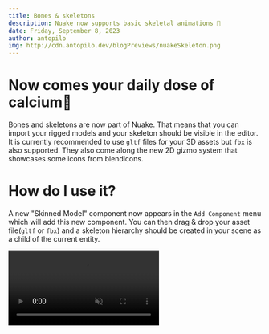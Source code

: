 ```yaml
---
title: Bones & skeletons
description: Nuake now supports basic skeletal animations 🦴
date: Friday, September 8, 2023
author: antopilo
img: http://cdn.antopilo.dev/blogPreviews/nuakeSkeleton.png
---
```


# Now comes your daily dose of calcium🥛
Bones and skeletons are now part of Nuake. That means that you can import your rigged models and
your skeleton should be visible in the editor. It is currently recommended to use `gltf` files for your 3D assets but `fbx` is also supported.
They also come along the new 2D gizmo system that showcases some icons from blendicons.

# How do I use it?
A new "Skinned Model" component now appears in the `Add Component` menu which will add this new component.
You can then drag & drop your asset file(`gltf` or `fbx`) and a skeleton hierarchy should be created in your scene as a child of the current entity.

<video muted loop autoPlay src="https://cdn.antopilo.dev/showcaseSkinned.mp4"/>

> You should only use assets which have an actual rig because the import pipeline is different than regular 3D models.

# Some improvements
There is still a lot to improve with the current system, which is already in the backlog and will need to be done soon.
The major one is animation blending, meaning we need to blend between different animation clips when changing between different animation.
The ability to set if some animations are looping are not through the editor is also missing and the overall workflow is pretty barebone(pun not intended).

I also want to support vertex animations later on, but it's not something that I'm going to do until alpha.

<video muted loop autoPlay src="https://cdn.antopilo.dev/butt.mp4"/>
> Some developement clip I recorded showcasing the bones gizmo

Thank you✨,

Antoine